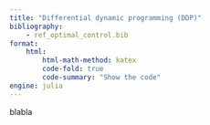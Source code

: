 ```yaml
---
title: "Differential dynamic programming (DDP)"
bibliography: 
    - ref_optimal_control.bib
format:
    html:
        html-math-method: katex
        code-fold: true
        code-summary: "Show the code"
engine: julia
---
```


blabla

